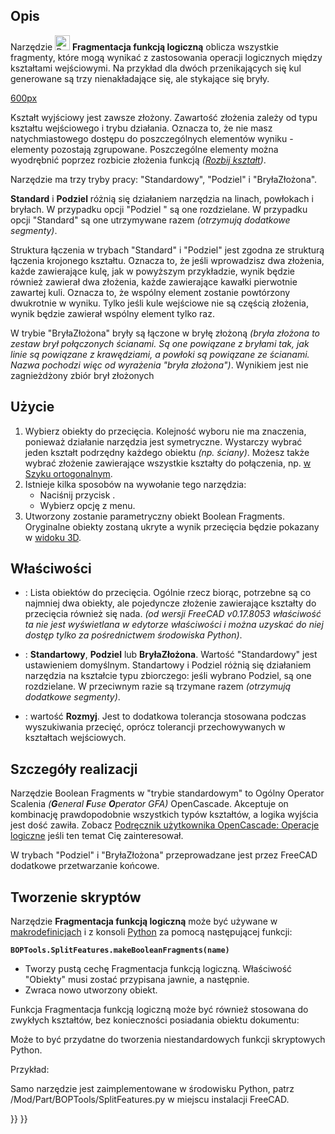 <languages/>

{{Docnav/pl
|[[Part_JoinCutout/pl|Wycięcie dla obiektu]]
|[[Part_SliceApart/pl|Rozetnij]]
|[[Part_Workbench/pl|środowisko pracy Część]]
|IconL=Part_JoinCutout.svg
|IconR=Part_SliceApart.svg
|IconC=Workbench_Part.svg
}}

{{GuiCommand/pl
|Name=Part BooleanFragments
|Name/pl=Część: Fragmentacja funkcją logiczną
|MenuLocation=Część → Rozdziel → Fragmentacja funkcją logiczną
|Workbenches=[[Part_Workbench/pl|Część]]
|Version=0.17
|SeeAlso=[[Part_Slice/pl|Krojenie]], [[Part_XOR/pl|Logiczny XOR]], [[Part_CompJoinFeatures/pl|Połącz obiekty]], [[Part_Boolean/pl|Operacje logiczne na bryłach]]
}}

<span id="Description"></span>
==Opis== 

<div class="mw-translate-fuzzy">
Narzędzie [[Image:Part_BooleanFragments.svg|24px]] '''Fragmentacja funkcją logiczną''' oblicza wszystkie fragmenty, które mogą wynikać z zastosowania operacji logicznych między kształtami wejściowymi. Na przykład dla dwóch przenikających się kul generowane są trzy nienakładające się, ale stykające się bryły.
</div> 

[[image:Part_BooleanFragments_Demo.png|600px]]
{{Caption|Na powyższym obrazku poszczególne elementy zostały ręcznie rozsunięte, aby uwidocznić cięcie.}}

Kształt wyjściowy jest zawsze złożony. Zawartość złożenia zależy od typu kształtu wejściowego i trybu działania. Oznacza to, że nie masz natychmiastowego dostępu do poszczególnych elementów wyniku - elementy pozostają zgrupowane. Poszczególne elementy można wyodrębnić poprzez rozbicie złożenia funkcją ''([[Draft_Downgrade/pl|Rozbij kształt]])''.

<div class="mw-translate-fuzzy">
Narzędzie ma trzy tryby pracy: "Standardowy", "Podziel" i "BryłaZłożona".
</div>

<div class="mw-translate-fuzzy">
'''Standard''' i '''Podziel''' różnią się działaniem narzędzia na linach, powłokach i bryłach. W przypadku opcji "Podziel " są one rozdzielane. W przypadku opcji "Standard" są one utrzymywane razem ''(otrzymują dodatkowe segmenty)''.
</div>

Struktura łączenia w trybach "Standard" i "Podziel" jest zgodna ze strukturą łączenia krojonego kształtu. Oznacza to, że jeśli wprowadzisz dwa złożenia, każde zawierające kulę, jak w powyższym przykładzie, wynik będzie również zawierał dwa złożenia, każde zawierające kawałki pierwotnie zawartej kuli. Oznacza to, że wspólny element zostanie powtórzony dwukrotnie w wyniku. Tylko jeśli kule wejściowe nie są częścią złożenia, wynik będzie zawierał wspólny element tylko raz.

W trybie "BryłaZłożona" bryły są łączone w bryłę złożoną ''(bryła złożona to zestaw brył połączonych ścianami. Są one powiązane z bryłami tak, jak linie są powiązane z krawędziami, a powłoki są powiązane ze ścianami. Nazwa pochodzi więc od wyrażenia "bryła złożona")''. Wynikiem jest nie zagnieżdżony zbiór brył złożonych

<span id="Usage"></span>
==Użycie== 

<div class="mw-translate-fuzzy">
# Wybierz obiekty do przecięcia. Kolejność wyboru nie ma znaczenia, ponieważ działanie narzędzia jest symetryczne. Wystarczy wybrać jeden kształt podrzędny każdego obiektu ''(np. ściany)''. Możesz także wybrać złożenie zawierające wszystkie kształty do połączenia, np. [[Draft_OrthoArray/pl|w Szyku ortogonalnym]].
# Istnieje kilka sposobów na wywołanie tego narzędzia:
#* Naciśnij przycisk {{Button|[[Image:Part_BooleanFragments.svg|16px]] [[Part_BooleanFragments/pl|Fragmentacja funkcją logiczną]]}}.
#* Wybierz opcję {{MenuCommand|Część → Podziel → [[Image:Part_BooleanFragments.svg|16px]] Fragmentacja funkcją logiczną}} z menu.
# Utworzony zostanie parametryczny obiekt Boolean Fragments. Oryginalne obiekty zostaną ukryte a wynik przecięcia będzie pokazany w [[3D_view/pl|widoku 3D]].
</div>

<span id="Properties"></span>
==Właściwości== 

<div class="mw-translate-fuzzy">
{{TitleProperty|Fragmenty logiczne}}
* {{PropertyData|Obiekty}}: Lista obiektów do przecięcia. Ogólnie rzecz biorąc, potrzebne są co najmniej dwa obiekty, ale pojedyncze złożenie zawierające kształty do przecięcia również się nada. ''(od wersji FreeCAD v0.17.8053 właściwość ta nie jest wyświetlana w edytorze właściwości i można uzyskać do niej dostęp tylko za pośrednictwem środowiska Python)''.
* {{PropertyData|Tryb}}: '''Standartowy''', '''Podziel''' lub '''BryłaZłożona'''. Wartość "Standardowy" jest ustawieniem domyślnym. Standartowy i Podziel różnią się działaniem narzędzia na kształcie typu zbiorczego: jeśli wybrano Podziel, są one rozdzielane. W przeciwnym razie są trzymane razem ''(otrzymują dodatkowe segmenty)''.
* {{PropertyData|Tolerancja}}: wartość '''Rozmyj'''. Jest to dodatkowa tolerancja stosowana podczas wyszukiwania przecięć, oprócz tolerancji przechowywanych w kształtach wejściowych.
</div>

<span id="Implementation_details"></span>
==Szczegóły realizacji==

<div class="mw-translate-fuzzy">
Narzędzie Boolean Fragments w "trybie standardowym" to Ogólny Operator Scalenia ''('''G'''eneral '''F'''use '''O'''perator GFA)'' OpenCascade. Akceptuje on kombinację prawdopodobnie wszystkich typów kształtów, a logika wyjścia jest dość zawiła. Zobacz [https://www.opencascade.com/doc/occt-7.0.0/overview/html/occt_user_guides__boolean_operations.html Podręcznik użytkownika OpenCascade: Operacje logiczne] jeśli ten temat Cię zainteresował.
</div>

W trybach "Podziel" i "BryłaZłożona" przeprowadzane jest przez FreeCAD dodatkowe przetwarzanie końcowe.

<span id="Scripting"></span>
==Tworzenie skryptów== 

<div class="mw-translate-fuzzy">
Narzędzie '''Fragmentacja funkcją logiczną''' może być używane w [[macros/pl|makrodefinicjach]] i z konsoli [[Python/pl|Python]] za pomocą następującej funkcji:
</div>
 '''BOPTools.SplitFeatures.makeBooleanFragments(name)'''

* Tworzy pustą cechę Fragmentacja funkcją logiczną. Właściwość "Obiekty" musi zostać przypisana jawnie, a następnie.
* Zwraca nowo utworzony obiekt.

Funkcja Fragmentacja funkcją logiczną może być również stosowana do zwykłych kształtów, bez konieczności posiadania obiektu dokumentu:

{{code|code=
import BOPTools.SplitAPI
BOPTools.SplitAPI.booleanFragments(list_of_shapes, mode, tolerance = 0.0)

# OR, for Standard mode:

list_of_shapes = [App.ActiveDocument.Sphere.Shape, App.ActiveDocument.Sphere001.Shape]
pieces, map = list_of_shapes[0].generalFuse(list_of_shapes[1:], tolerance)
# pieces receives a compound of shapes; map receives a list of lists of shapes, defining list_of_shapes <--> pieces correspondence 
}}
Może to być przydatne do tworzenia niestandardowych funkcji skryptowych Python.

Przykład:
{{code|code=
import BOPTools.SplitFeatures
j = BOPTools.SplitFeatures.makeBooleanFragments(name= 'BooleanFragments')
j.Objects = FreeCADGui.Selection.getSelection() 
}}

<div class="mw-translate-fuzzy">
Samo narzędzie jest zaimplementowane w środowisku Python, patrz /Mod/Part/BOPTools/SplitFeatures.py w miejscu instalacji FreeCAD.
</div>


{{Docnav/pl
|[[Part_JoinCutout/pl|Wycięcie dla obiektu]]
|[[Part_SliceApart/pl|Rozetnij]]
|[[Part_Workbench/pl|środowisko pracy Część]]
|IconL=Part_JoinCutout.svg
|IconR=Part_SliceApart.svg
|IconC=Workbench_Part.svg
}}

{{Part_Tools_navi{{#translation:}}}}
{{Userdocnavi{{#translation:}}}}